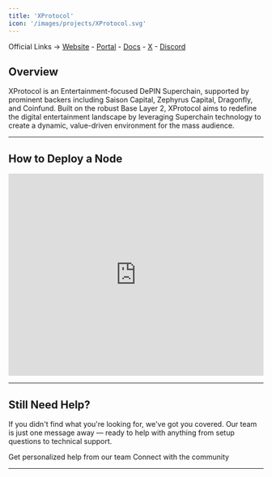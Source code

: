 ```yaml
---
title: 'XProtocol'
icon: '/images/projects/XProtocol.svg'
---
```


Official Links → [Website](https://xprotocol.org/) - [Portal](https://staking.story.foundation/) - [Docs](https://docs.xprotocol.org/x-protocol-litepaper) - [X](https://x.com/xprotocol_org) - [Discord](https://discord.com/invite/xprotocol)

## Overview

XProtocol is an Entertainment-focused DePIN Superchain, supported by prominent backers including Saison Capital, Zephyrus Capital, Dragonfly, and Coinfund. Built on the robust Base Layer 2, XProtocol aims to redefine the digital entertainment landscape by leveraging Superchain technology to create a dynamic, value-driven environment for the mass audience.

---
## How to Deploy a Node
<Frame caption="">
  <iframe 
    width="100%" 
    height="400" 
    src="https://www.youtube.com/embed/3UQjR7Nhk3M" 
    title="XProtocol Xardian Node" 
    frameBorder="0" 
    allow="accelerometer; autoplay; clipboard-write; encrypted-media; gyroscope; picture-in-picture" 
    allowFullScreen>
  </iframe>
</Frame>


---

## Still Need Help?

If you didn't find what you're looking for, we've got you covered. Our team is just one message away — ready to help with anything from setup questions to technical support.

<CardGroup cols={2}>
  <Card title="Open Support Ticket" icon="rectangle-stack" href="https://discord.com/channels/1217243890352914552/1220638161407836241">
    Get personalized help from our team
  </Card>
  <Card title="Join Discord" icon="message-circle" href="https://discord.com/invite/JDkD4EaqcZ">
    Connect with the community
  </Card>
</CardGroup>

--- 